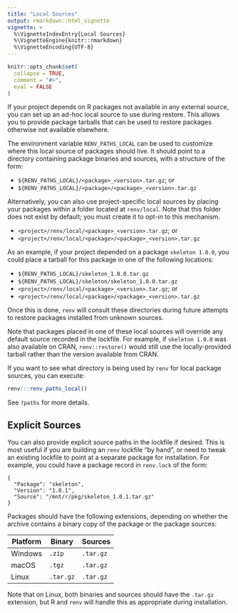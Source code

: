 ```yaml
---
title: "Local Sources"
output: rmarkdown::html_vignette
vignette: >
  %\VignetteIndexEntry{Local Sources}
  %\VignetteEngine{knitr::rmarkdown}
  %\VignetteEncoding{UTF-8}
---
```


```r
knitr::opts_chunk$set(
  collapse = TRUE,
  comment = "#>",
  eval = FALSE
)
```


If your project depends on R packages not available in any external source, you
can set up an ad-hoc local source to use during restore. This allows you to
provide package tarballs that can be used to restore packages otherwise not
available elsewhere.

The environment variable `RENV_PATHS_LOCAL` can be used to customize where this
local source of packages should live. It should point to a directory containing
package binaries and sources, with a structure of the form:

- `${RENV_PATHS_LOCAL}/<package>_<version>.tar.gz`; or
- `${RENV_PATHS_LOCAL}/<package>/<package>_<version>.tar.gz`

Alternatively, you can also use project-specific local sources by placing your
packages within a folder located at `renv/local`. Note that this folder does
not exist by default; you must create it to opt-in to this mechanism.

- `<project>/renv/local/<package>_<version>.tar.gz`; or
- `<project>/renv/local/<package>/<package>_<version>.tar.gz`

As an example, if your project depended on a package `skeleton 1.0.0`, you could
place a tarball for this package in one of the following locations:

- `${RENV_PATHS_LOCAL}/skeleton_1.0.0.tar.gz`
- `${RENV_PATHS_LOCAL}/skeleton/skeleton_1.0.0.tar.gz`
- `<project>/renv/local/<package>_<version>.tar.gz`; or
- `<project>/renv/local/<package>/<package>_<version>.tar.gz`

Once this is done, `renv` will consult these directories during future attempts
to restore packages installed from unknown sources.

Note that packages placed in one of these local sources will override any
default source recorded in the lockfile. For example, if `skeleton 1.0.0` was
also available on CRAN, `renv::restore()` would still use the locally-provided
tarball rather than the version available from CRAN.

If you want to see what directory is being used by `renv` for local package
sources, you can execute:

```r
renv:::renv_paths_local()
```

See `?paths` for more details.


## Explicit Sources

You can also provide explicit source paths in the lockfile if desired. This is
most useful if you are building an `renv` lockfile "by hand", or need to tweak
an existing lockfile to point at a separate package for installation. For
example, you could have a package record in `renv.lock` of the form:

```
{
  "Package": "skeleton",
  "Version": "1.0.1",
  "Source": "/mnt/r/pkg/skeleton_1.0.1.tar.gz"
}
```

Packages should have the following extensions, depending on whether the archive
contains a binary copy of the package or the package sources:

| **Platform** | **Binary** | **Sources** |
| ------------ | ---------- | ----------- |
| Windows      | `.zip`     | `.tar.gz`   |
| macOS        | `.tgz`     | `.tar.gz`   |
| Linux        | `.tar.gz`  | `.tar.gz`   |

Note that on Linux, both binaries and sources should have the `.tar.gz`
extension, but R and `renv` will handle this as appropriate during installation.
